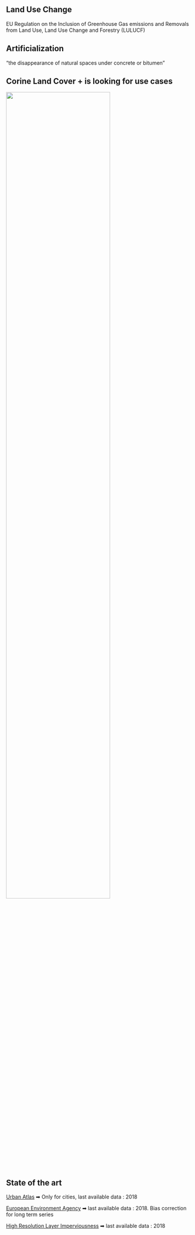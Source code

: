 ## Land Use Change
EU Regulation on the Inclusion of Greenhouse Gas emissions and Removals from Land Use, Land Use Change and Forestry (LULUCF)

## Artificialization
"the disappearance of natural spaces under concrete or bitumen"

## Corine Land Cover + is looking for use cases
![](../src/pitch/img/looking_for_use_cases.png){width=75% fig-align="center"}

## State of the art
[Urban Atlas](https://land.copernicus.eu/en/products/urban-atlas#tab=overview)
    ➡ Only for cities, last available data : 2018

[European Environment Agency](https://www.eionet.europa.eu/etcs/etc-di/products/etc-di-report-2024-3-analysis-of-usability-of-imperviousness-and-clc-backbone-data-for-mapping-sealed-areas)
    ➡ last available data : 2018. Bias correction for long term series

[High Resolution Layer Imperviousness](https://land.copernicus.eu/en/products/high-resolution-layer-imperviousness?tab=documentation)
    ➡ last available data : 2018